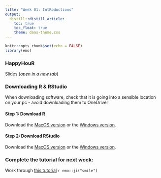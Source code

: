 ```yaml
---
title: "Week 01: IntRoductions"
output:
  distill::distill_article:
    toc: true
    toc_float: true
    theme: dans-theme.css
---
```


```r
knitr::opts_chunk$set(echo = FALSE)
library(emo)
```

### HappyHouR 

Slides [(*open in a new tab*)](https://fundrmentals-slides.netlify.app/fundrmentals_intro/#1){target="_blank"}

<!--

<iframe id="inlineFrameExample"
    title="Inline Frame Example"
    height="360"
    src="https://fundrmentals.netlify.app/fundrmentals_intro/#1">
</iframe>

-->

### Downloading R & RStudio

When downloading software, check that it is going into a sensible location on your pc - avoid downloading them to OneDrive!

#### Step 1: Download R

Download the [MacOS version](https://cloud.r-project.org/bin/macosx/R-4.0.2.pkg) or the [Windows version](https://cran.r-project.org/bin/windows/base/old/4.0.5/R-4.0.5-win.exe).


#### Step 2: Download RStudio

Download the [MacOS version](https://download1.rstudio.org/desktop/macos/RStudio-1.3.1093.dmg) or the [Windows version](https://download1.rstudio.org/desktop/windows/RStudio-1.3.1093.exe).



### Complete the tutorial for next week: 

:::ojtask

Work through [this tutorial](http://milton-the-cat.rocks/learnr/r/r_getting_started/) `r emo::ji("smile")`

:::

<br>



